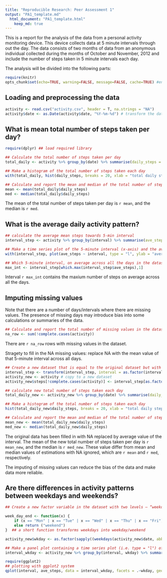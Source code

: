 ```yaml
---
title: "Reproducible Research: Peer Assessment 1"
output: "PA1_template.md"
  html_document: "PA1_template.html"
    keep_md: true
---
```


This is a report for the analysis of the data from a personal activity monitoring device. This device collects data at 5 minute intervals through out the day. The data consists of two months of data from an anonymous individual collected during the months of October and November, 2012 and include the number of steps taken in 5 minute intervals each day.

The analysis will be divided into the following parts:

```r
require(knitr)
opts_chunk$set(echo=TRUE, warning=FALSE, message=FALSE, cache=TRUE) #enrivonmental setting
```

## Loading and preprocessing the data
```r
activity <- read.csv("activity.csv", header = T, na.strings = "NA")
activity$date <- as.Date(activity$date, "%Y-%m-%d") # transform the data object
```



## What is mean total number of steps taken per day?
```r
require(dplyr) ## load required library

## Calculate the total number of steps taken per day
total_daily <- activity %>% group_by(date) %>% summarise(daily_steps = sum(steps, na.rm = T))  

## Make a histogram of the total number of steps taken each day
with(total_daily, hist(daily_steps, breaks = 20, xlab = "total daily steps", main = "Histogram of total daily steps"))

## Calculate and report the mean and median of the total number of steps taken per day
mean <- mean(total_daily$daily_steps)
med <- median(total_daily$daily_steps)
```
The mean of the total number of steps taken per day is `r mean`, and the median is `r med`.


## What is the average daily activity pattern?
```r
## calculate the average mean steps towards 5-min interval
interval_step <- activity %>% group_by(interval) %>% summarise(ave_steps = mean(steps, na.rm = T))

## Make a time series plot of the 5-minute interval (x-axis) and the average number of steps taken, averaged across all days (y-axis)
with(interval_step, plot(ave_steps ~ interval, type = "l", ylab = "average steps"))

## Which 5-minute interval, on average across all the days in the dataset, contains the maximum number of steps?
max_int <- interval_step[which.max(interval_step$ave_steps),1]
```
Interval `r max_int` contains the maxium number of steps on average across all the days.

## Imputing missing values
Note that there are a number of days/intervals where there are missing values. The presence of missing days may introduce bias into some calculations or summaries of the data.

```r
## Calculate and report the total number of missing values in the dataset
na_row <- sum(!complete.cases(activity))
```
There are `r na_row` rows with missing values in the dataset.

Stragety to fill in the NA missing values: replace NA with the mean value of that 5-minute interval across all days.

```r
## Create a new dataset that is equal to the original dataset but with the missing data filled in.
interval_step <- transform(interval_step, interval = as.factor(interval))
activity_new <- activity # copy to a new dataset
activity_new$steps[!complete.cases(activity)] <- interval_step[as.factor(activity$interval[!complete.cases(activity)]), "ave_steps"]

## calculate new total number of steps taken each day
total_daily_new <- activity_new %>% group_by(date) %>% summarise(daily_steps = sum(steps)) 

## Make a histogram of the total number of steps taken each day
hist(total_daily_new$daily_steps, breaks = 20, xlab = "total daily steps", main = "New histogram of total daily steps")

## Calculate and report the mean and median of the total number of steps taken per day
mean_new <- mean(total_daily_new$daily_steps)
med_new <- median(total_daily_new$daily_steps)
```
The original data has been filled in with NA replaced by average value of the interval. The mean of the new total number of steps taken per day is `r mean_new`, and the median is `r med_new`. These value differ from mean and median values of estimations with NA ignored, which are `r mean` and `r med`, respectively.

The imputing of missing values can reduce the bias of the data and make data more reliable.

## Are there differences in activity patterns between weekdays and weekends?
```r
## Create a new factor variable in the dataset with two levels – “weekday” and “weekend” indicating whether a given date is a weekday or weekend day.

week_day_end <- function(x) {
    if (x == "Mon" | x == "Tue" | x == "Wed" | x == "Thu" | x == "Fri") return ("weekday")
    else return ("weekend")
}  ## a short function transforms weekdays into weekday/weekend

activity_new$wkday <- as.factor(sapply((weekdays(activity_new$date, abbreviate = T)), week_day_end))

## Make a panel plot containing a time series plot (i.e. type = "l") of the 5-minute interval (x-axis) and the average number of steps taken, averaged across all weekday days or weekend days (y-axis).
interval_wkday <- activity_new %>% group_by(interval, wkday) %>% summarise(ave_steps = mean(steps))

require(ggplot2)
## plotting with ggplot2 system
qplot(interval, ave_steps, data = interval_wkday, facets = .~wkday, geom = "line", ylab = "Number of steps")
```
